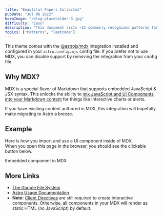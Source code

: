 ```yaml
---
title: "Beautiful Papers Collected"
pubDate: "Jul 08 2022"
heroImage: "/blog-placeholder-3.jpg"
difficulty: "Easy"
description: "This document lists ~25 commonly recognized patterns for solving LeetCode problems, sorted by fundamentality (how essential they are to algorithmic thinking), level (Beginner, Intermediate, Advanced), and dependencies (patterns that rely on others). The patterns are organized to ensure dependencies are introduced before dependent patterns. A dependency tree is included at the end to visualize relationships between patterns."
topics: ["Patterns", "leetcode"]
---
```


This theme comes with the [@astrojs/mdx](https://docs.astro.build/en/guides/integrations-guide/mdx/) integration installed and configured in your `astro.config.mjs` config file. If you prefer not to use MDX, you can disable support by removing the integration from your config file.

## Why MDX?

MDX is a special flavor of Markdown that supports embedded JavaScript & JSX syntax. This unlocks the ability to [mix JavaScript and UI Components into your Markdown content](https://docs.astro.build/en/guides/markdown-content/#mdx-features) for things like interactive charts or alerts.

If you have existing content authored in MDX, this integration will hopefully make migrating to Astro a breeze.

## Example

Here is how you import and use a UI component inside of MDX.  
When you open this page in the browser, you should see the clickable button below.


<HeaderLink href="#" onclick="alert('clicked!')">
	Embedded component in MDX
</HeaderLink>

## More Links

- [The Google File System](https://static.googleusercontent.com/media/research.google.com/en//archive/gfs-sosp2003.pdf)
- [Astro Usage Documentation](https://docs.astro.build/en/guides/markdown-content/#markdown-and-mdx-pages)
- **Note:** [Client Directives](https://docs.astro.build/en/reference/directives-reference/#client-directives) are still required to create interactive components. Otherwise, all components in your MDX will render as static HTML (no JavaScript) by default.
